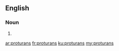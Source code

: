 ==English==

===Noun===
{{head|en|plural}}

# {{plural of|proturan|lang=en}}

[[ar:proturans]]
[[fr:proturans]]
[[ku:proturans]]
[[my:proturans]]